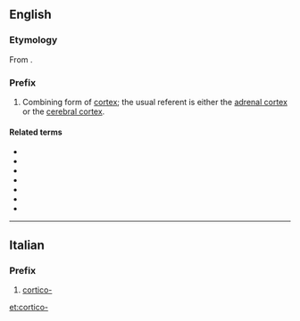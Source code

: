 {{also|cortiço}}
==English==

===Etymology===
From {{etyl|la|en}} {{m|la|cortex||bark}}.

===Prefix===
{{en-prefix}}

# <span class="use-with-mention">Combining form of <span class="mention">[[cortex]]</span>; the usual referent is either the [[adrenal cortex]] or the [[cerebral cortex]].

====Related terms====
* {{l|en|corticobulbar}}
* {{l|en|corticonuclear}}
* {{l|en|corticosteroid}}
* {{l|en|corticosterone}}
* {{l|en|corticotrope}}
* {{l|en|corticotropin}}
* {{l|en|corticogenesis}}

----

==Italian==

===Prefix===
{{head|it|prefix}}

# [[#English|cortico-]]

[[et:cortico-]]